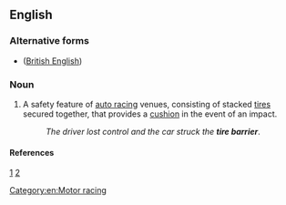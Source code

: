==English==

===Alternative forms===
* {{l|en|tyre barrier}} ([[British English]])

===Noun===
{{en-noun}}
# A safety feature of [[auto racing]] venues, consisting of stacked [[tires]] secured together, that provides a [[cushion]] in the event of an impact.
#: ''The driver lost control and the car struck the '''tire barrier'''''.

====References====
[http://www.google.co.uk/books?id=CNcxmlddD2QC&pg=PA60&dq=tire+barrier&as_brr=3&sig=SKoC11qbFFG5CZKUQ6pS2ZGk4YQ] [http://www.google.co.uk/books?id=M6LDfx2Zk-AC&pg=PA57&dq=tire+barrier&as_brr=3&sig=hMaZJhV4XCm6JdQyrjO7bVhc9VY]

[[Category:en:Motor racing]]